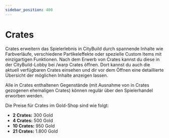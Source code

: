 ```yaml
---
sidebar_position: 400
---
```




# Crates
Crates erweitern das Spielerlebnis in CityBuild durch spannende Inhalte wie Farbverläufe, verschiedene Partikeleffekte oder spezielle Custom Items mit einzigartigen Funktionen. Nach dem Erwerb von Crates kannst du diese in der CityBuild-Lobby bei /warp Crates öffnen. Dort kannst du auch die aktuell verfügbaren Crates einsehen und dir vor dem Öffnen eine detaillierte Übersicht der möglichen Inhalte anzeigen lassen.

Alle in Crates enthaltenen Gegenstände (mit Ausnahme von in Crates gezogenen ehemaligen Crates) können regulär über den Spielerhandel erworben werden.

Die Preise für Crates im Gold-Shop sind wie folgt:  
- **2 Crates:** 300 Gold  
- **4 Crates:** 500 Gold  
- **10 Crates:** 950 Gold  
- **21 Crates:** 1.800 Gold